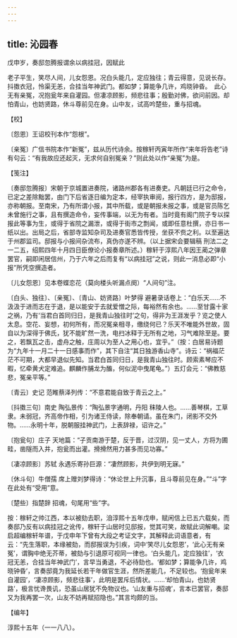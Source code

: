 ```yaml
---
---
---
```

title: 沁园春
---



戊申岁，奏邸忽腾报谓余以病挂冠，因赋此





老子平生，笑尽人间，儿女怨恩。况白头能几，定应独往；青云得意，见说长存。抖擞衣冠，怜渠无恙，合挂当年神武门。都如梦；算能争几许，鸡晓钟昏。　此心无有亲冤，况抱瓮年来自灌园。但凄凉顾影，频悲往事；殷勤对佛，欲问前因。却怕青山，也妨贤路，休斗尊前见在身。山中友，试高吟楚些，重与招魂。





【校】


〔怨恩〕王诏校刊本作“怨根”。

〔亲冤〕广信书院本作“新冤”，兹从历代诗余。按稼轩丙寅年所作“来年将告老”诗有句云：“有我故应还起灭，无求何自别冤亲？”则此处以作“亲冤”为是。





【笺注】


〔奏邸忽腾报〕宋朝于京城置进奏院，诸路州郡各有进奏吏。凡朝廷已行之命令，已定之差除黜罢，由门下后省逐日编为定本，经宰执审阅，报行四方，是为邸报，亦称朝报。至南宋，乃有所谓小报，其中所载，或是朝报未报之事，或是官员陈乞未曾施行之事，且有撰造命令，妄传事端，以无为有者。当时竟有阁门院子专以探报此等事为生，或得于省院之漏泄，或得于街市之剽闻，或即任意杜撰，亦日书一纸以出。出局之后，省部寺监知杂司及进奏官悉皆传授，坐获不赀之利。以至遍达于州郡监司。邸报与小报间杂流布，真伪亦遂不辨。（以上据宋会要辑稿 刑法二之一二五，绍熙四年十月四日臣僚论小报奏章所述。）稼轩于淳熙八年因王蔺之弹章罢官，嗣即闲居信州，乃于六年之后而复有“以病挂冠”之说，则此一消息必即“小报”所凭空撰造者。

〔儿女怨恩〕见本卷蝶恋花（莫向楼头听漏点阕）“人间句”注。

〔白头、独往〕、〔亲冤〕、〔青山、妨贤路〕叶梦得 避暑录话卷上：“白乐天……不汲汲于进而志在于退，是以能安于去就爱憎之际，每裕然有余也。……至甘露十家之祸，乃有‘当君白首同归日，是我青山独往时’之句，得非为王涯发乎？览之使人太息。空花、妄想，初何所有，而况冤亲相寻，缴绕何已？乐天不唯能外世故，固自以为深得于佛氏，犹不能旷然一洗，电扫冰释于无所有之地，习气难除至是。要之，若飘瓦之击，虚舟之触，庄周以为至人之用心也，宜乎。”（按：白居易诗题为“九年十一月二十一日感事而作”，其下自注“其日独游香山寺”。诗云：“祸福茫茫不可期，大都早退似先知。当君白首同归日，是我青山独往时。顾索素琴应不暇，忆牵黄犬定难追。麒麟作脯龙为醢，何似泥中曳尾龟。”）五灯会元：“佛教慈悲，冤亲平等。”

〔青云〕史记 范睢蔡泽列传：“不意君能自致于青云之上。”

〔抖擞三句〕南史 陶弘景传：“陶弘景字通明，丹阳 秣陵人也。……善琴棋，工草隶。未弱冠，齐高帝作相，引为诸王侍读，除奉朝请。虽在朱门，闭影不交外物。……永明十年，脱朝服挂神武门，上表辞禄，诏许之。”

〔抱瓮句〕庄子 天地篇：“子贡南游于楚，反于晋，过汉阴，见一丈人，方将为圃畦，凿隧而入井，抱瓮而出灌。搰搰然用力甚多而见功寡。”

〔凄凉顾影〕苏轼 永遇乐寄孙巨源：“凄然顾影，共伊到明无寐。”

〔休斗句〕牛僧孺 席上赠刘梦得诗：“休论世上升沉事，且斗尊前见在身。”“斗”字在此处有“受用”意。

〔楚些〕指楚辞 招魂，句尾用“些”字。

按：稼轩之帅江西，本以被劾去职，洎淳熙十五年戊申，赋闲信上已五六载矣，而奏邸乃反有以病挂冠之讹传，稼轩于山居时见邸报，觉其可笑，故赋此词解嘲。梁启超编稼轩年谱，于戊申年下曾有大段之考证文字，其解释此词语意者，有云：“先生落职，本缘被劾，而邸报误为引疾，词中‘笑尽儿女怨恩’，‘此心无有亲冤’，谓胸中绝无芥蒂，被劾与引退原可视同一律也。‘白头能几，定应独往’，‘衣冠无恙，合挂当年神武门’，言早当勇退，不必待劾也。‘都如梦；算能争几许，鸡晓钟昏’，言奏邸竟为我延长若干年做官生涯，然所差能几，不足较也。‘抱瓮年来自灌园’，‘凄凉顾影，频悲往事’，此明是罢斥后情状。……‘却怕青山，也妨贤路’，极言忧谗畏讥，恐虽山居犹不免物议也。‘山友重与招魂’，言本已罢官，奏邸又为我再罢一次，山友不妨再赋招隐也。”其言均颇的当。





【编年】


淳熙十五年（一一八八）。